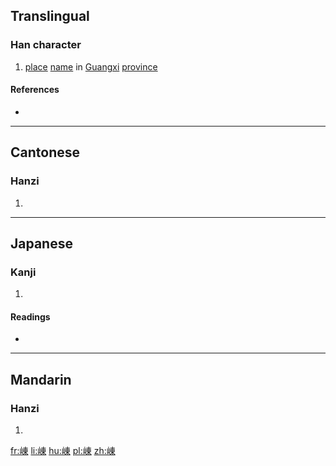 {{also|岽}}
==Translingual==

===Han character===
{{Han char|rn=46|rad=山|as=08|sn=11|four=2579<sub>6</sub>|canj=山木田 (UDW)|ids=⿰[[山]][[東]]}}

# [[place]] [[name]] in [[Guangxi]] [[province]]

====References====
* {{Han ref|kx=0314.290|dkj=08200|dj=0615.150|hdz=10778.030|uh=5D20|ud=23840|bh=D4F8|bd=54520}}

----

==Cantonese==

===Hanzi===
{{yue-hanzi|jyut=[[dung3]]|y=dung3}}

# {{defn|lang=yue|sort=山08}}

----

==Japanese==

===Kanji===
{{ja-kanji|grade=|rs=山08}}

# {{defn|lang=ja|sort=山08}}

====Readings====
* {{ja-readings|on=[[とう]] (tō), [[つ]] (tsu)|kun=}}

----

==Mandarin==

===Hanzi===
{{cmn-hanzi|pin=[[dōng]] ([[dong1]])|wg=tung<sup>1</sup>}}

# {{defn|lang=cmn|sort=山08}}

[[fr:崠]]
[[li:崠]]
[[hu:崠]]
[[pl:崠]]
[[zh:崠]]